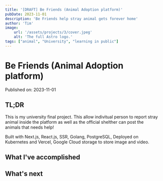 ```yaml
---
title: '[DRAFT] Be Friends (Animal Adoption platform)'
pubDate: 2023-11-01
description: 'Be Friends help stray animal gets forever home'
author: 'Tim'
image:
    url: '/assets/projects/3/cover.jpeg'
    alt: 'The full Astro logo.'
tags: ["animal", "University", "learning in public"]
---
```

# Be Friends (Animal Adoption platform)

Published on: 2023-11-01

## TL;DR
This is my university final project. This allow indivitual person to report stray animal inside the platform as well as the official shelther can post the animals that needs help!

Built with Next.js, React.js, SSR, Golang, PostgreSQL, Deployed on Kubernetes and Vercel, Google Cloud storage to store image and video.

## What I've accomplished

## What's next
